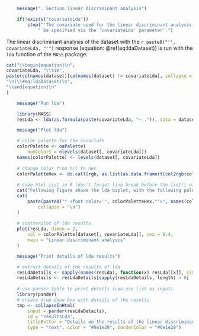 
```r

    message(". Section linear discriminant analysis")

	if(!exists("covariateLda"))	
		stop("'The covariate used for the linear discriminant analysis should",
			" be specified via the 'covariateLda' parameter'.")

```

The linear discriminant analysis of the dataset with the
`r paste0("'", covariateLda, "'")` response (equation: \@ref(eq:ldaDataset)) is
run with the `lda` function of the `MASS` package:

```r
cat("\\begin{equation}\n",
covariateLda, "\\sim", 
paste(colnames(dataset)[colnames(dataset) != covariateLda], collapse = " + "),
"\n(\\#eq:ldaDataset)\n",
"\\end{equation}\n" 
)
```

```r

	message("Run lda")

	library(MASS)
	resLda <- lda(as.formula(paste(covariateLda, "~ .")), data = dataset)

```

```r

	message("Plot lda")

	# color palette for the covariate
	colorPalette <- oaPalette(
		numColors = nlevels(dataset[, covariateLda]))
	names(colorPalette) <- levels(dataset[, covariateLda])
	
	# change color from hcl to hex
	colorPaletteHex <- do.call(rgb, as.list(as.data.frame(t(col2rgb(colorPalette)/255))))
	
	# code html list in R (don't forget line break before the list!) with colors
	cat("Following Figure shows the lda biplot, with the following palette:\n\n")
	cat(
		paste(paste0("* <font color='", colorPaletteHex,"'>", names(colorPalette), "</font>"),
			collapse = "\n")
	)
		
	# scatterplot of lda results
	plot(resLda, dimen = 2,
		col = colorPalette[dataset[, covariateLda]], cex = 0.4,
		main = "Linear discriminant analysis"
	)

```

```r

	message("Print details of lda results")

	# extract details of the results of lda
	resLdaDetails <- sapply(names(resLda), function(x) resLda[[x]], simplify = FALSE)
	resLdaDetails <- resLdaDetails[sapply(resLdaDetails, length) > 0]
	
	# use pander table to print details (can use list as input)
	library(pander)
	# create drop-down box with details of the results
	tmp <- collapseInHtml(
		input = pander(resLdaDetails), 
		id = "resultsLda", 
		titleButton = "Details on the results of the linear discriminant analysis", 
		type = "text", color = "#0e1e29", borderColor = "#0e1e29")


```